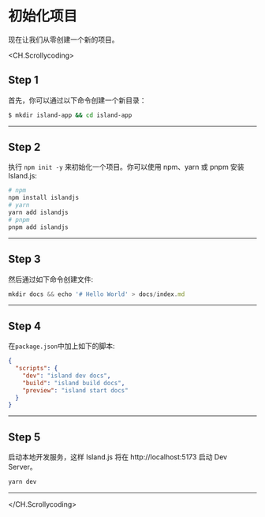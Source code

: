 # 初始化项目

现在让我们从零创建一个新的项目。

<div my="20"></div>

<CH.Scrollycoding>

## Step 1

首先，你可以通过以下命令创建一个新目录：

```bash terminal
$ mkdir island-app && cd island-app
```

---

## Step 2

执行 `npm init -y` 来初始化一个项目。你可以使用 npm、yarn 或 pnpm 安装 Island.js:

```bash terminal
# npm
npm install islandjs
# yarn
yarn add islandjs
# pnpm
pnpm add islandjs
```

---

## Step 3

然后通过如下命令创建文件:

```js terminal
mkdir docs && echo '# Hello World' > docs/index.md
```

---

## Step 4

在`package.json`中加上如下的脚本:

```json package.json
{
  "scripts": {
    "dev": "island dev docs",
    "build": "island build docs",
    "preview": "island start docs"
  }
}
```

---

## Step 5

启动本地开发服务，这样 Island.js 将在 http://localhost:5173 启动 Dev Server。

```js terminal
yarn dev
```

---

</CH.Scrollycoding>

<div my="30"></div>
